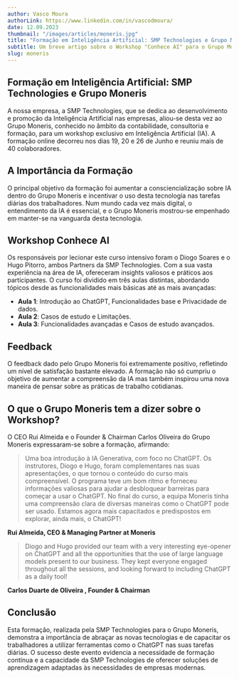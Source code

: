 ```yaml
---
author: Vasco Moura
authorLink: https://www.linkedin.com/in/vascodmoura/
date: 12.09.2023
thumbnail: "/images/articles/moneris.jpg"
title: "Formação em Inteligência Artificial: SMP Technologies e Grupo Moneris"
subtitle: Um breve artigo sobre o Workshop "Conhece AI" para o Grupo Moneris
slug: moneris
---
```


## Formação em Inteligência Artificial: SMP Technologies e Grupo Moneris

A nossa empresa, a SMP Technologies, que se dedica ao desenvolvimento e promoção da Inteligência Artificial nas empresas, aliou-se desta vez ao Grupo Moneris, conhecido no âmbito da contabilidade, consultoria e formação, para um workshop exclusivo em Inteligência Artificial (IA). A formação online decorreu nos dias 19, 20 e 26 de Junho e reuniu mais de 40 colaboradores.

## A Importância da Formação

O principal objetivo da formação foi aumentar a consciencialização sobre IA dentro do Grupo Moneris e incentivar o uso desta tecnologia nas tarefas diárias dos trabalhadores. Num mundo cada vez mais digital, o entendimento da IA é essencial, e o Grupo Moneris mostrou-se empenhado em manter-se na vanguarda desta tecnologia.

## Workshop Conhece AI

Os responsáveis por lecionar este curso intensivo foram o Diogo Soares e o Hugo Pitorro, ambos Partners da SMP Technologies. Com a sua vasta experiência na área de IA, ofereceram insights valiosos e práticos aos participantes.
O curso foi dividido em três aulas distintas, abordando tópicos desde as funcionalidades mais básicas até as mais avançadas:
- **Aula 1**: Introdução ao ChatGPT, Funcionalidades base e Privacidade de dados.
- **Aula 2**: Casos de estudo e Limitações.
- **Aula 3**: Funcionalidades avançadas e Casos de estudo avançados.


## Feedback 
O feedback dado pelo Grupo Moneris foi extremamente positivo, refletindo um nível de satisfação bastante elevado. A formação não só cumpriu o objetivo de aumentar a compreensão da IA mas também inspirou uma nova maneira de pensar sobre as práticas de trabalho cotidianas.

## O que o Grupo Moneris tem a dizer sobre o Workshop?

O CEO Rui Almeida e o Founder & Chairman Carlos Oliveira do Grupo Moneris expressaram-se sobre a formação, afirmando: 
> Uma boa introdução à IA Generativa, com foco no ChatGPT.
Os instrutores, Diogo e Hugo, foram complementares nas suas apresentações, o que tornou o conteúdo do curso mais compreensível.
O programa teve um bom ritmo e forneceu informações valiosas para ajudar a desbloquear barreiras para começar a usar o ChatGPT.
No final do curso, a equipa Moneris tinha uma compreensão clara de diversas maneiras como o ChatGPT pode ser usado.
Estamos agora mais capacitados e predispostos em explorar, ainda mais, o ChatGPT!
 
**Rui Almeida, CEO & Managing Partner at Moneris**

> Diogo and Hugo provided our team with a very interesting eye-opener on ChatGPT and all the opportunities that the use of large language models present to our business.
They kept everyone engaged throughout all the sessions, and looking forward to including ChatGPT as a daily tool!

**Carlos Duarte de Oliveira , Founder & Chairman**

## Conclusão
Esta formação, realizada pela SMP Technologies para o Grupo Moneris, demonstra a importância de abraçar as novas tecnologias e de capacitar os trabalhadores a utilizar ferramentas como o ChatGPT nas suas tarefas diárias. O sucesso deste evento evidencia a necessidade de formação contínua e a capacidade da SMP Technologies de oferecer soluções de aprendizagem adaptadas às necessidades de empresas modernas.
